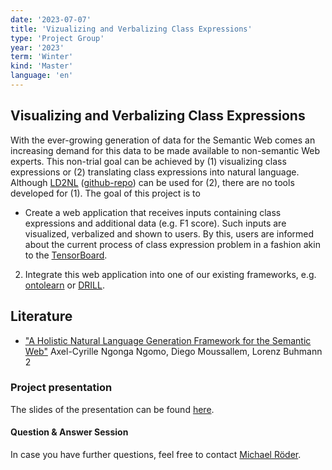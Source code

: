```yaml
---
date: '2023-07-07'
title: 'Vizualizing and Verbalizing Class Expressions'
type: 'Project Group'
year: '2023'
term: 'Winter'
kind: 'Master'
language: 'en'
---
```


## Visualizing and Verbalizing Class Expressions

With the ever-growing generation of data for the Semantic Web comes an increasing demand for this data to be made available to non-semantic Web experts.
This non-trial goal can be achieved by (1) visualizing class expressions or (2) translating class expressions into natural language.
Although [LD2NL](https://arxiv.org/pdf/1911.01248.pdf) ([github-repo](https://github.com/dice-group/LD2NL)) can be used for (2), there are no tools developed for (1).
The goal of this project is to 
+ Create a web application that receives inputs containing class expressions and additional data (e.g. F1 score). 
Such inputs are visualized, verbalized and shown to users. By this, users are informed about the current process of class expression problem in a fashion akin to the [TensorBoard](https://www.tensorflow.org/tensorboard).

2. Integrate this web application into one of our existing frameworks, e.g. [ontolearn](https://github.com/dice-group/Ontolearn) or [DRILL](https://github.com/dice-group/DRILL).


## Literature
* ["A Holistic Natural Language Generation Framework for the Semantic Web"]() Axel-Cyrille Ngonga Ngomo, Diego Moussallem, Lorenz Buhmann 2


### Project presentation

The slides of the presentation can be found <a href="https://hobbitdata.informatik.uni-leipzig.de/teaching/projectgroups/SoSe2022/gerbil-pg.pdf">here</a>.

#### Question & Answer Session

In case you have further questions, feel free to contact [Michael Röder](https://dice-research.org/MichaelRoeder).

